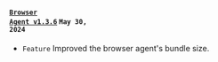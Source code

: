 #### <code class='changelog-service'><a href="../release-notes/browser/browser-v1_3_6">Browser Agent v1.3.6</a></code> <code class='changelog-date'>May 30, 2024</code>

- <code class="Feature">Feature</code> Improved the browser agent's bundle size.
